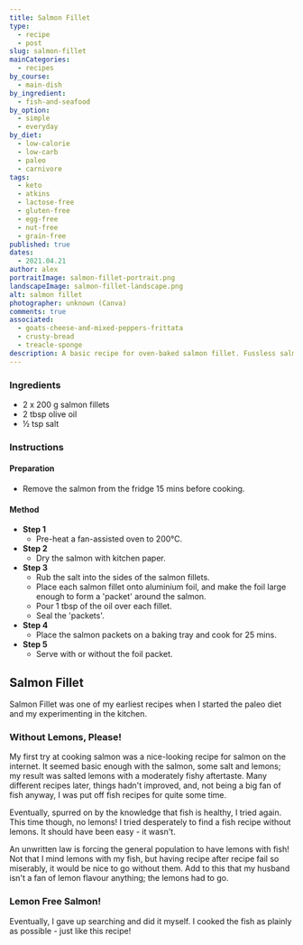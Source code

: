 ```yaml
---
title: Salmon Fillet
type:
  - recipe
  - post
slug: salmon-fillet
mainCategories:
  - recipes
by_course:
  - main-dish
by_ingredient:
  - fish-and-seafood
by_option:
  - simple
  - everyday
by_diet:
  - low-calorie
  - low-carb
  - paleo
  - carnivore
tags:
  - keto
  - atkins
  - lactose-free
  - gluten-free
  - egg-free
  - nut-free
  - grain-free
published: true
dates:
  - 2021.04.21
author: alex
portraitImage: salmon-fillet-portrait.png
landscapeImage: salmon-fillet-landscape.png
alt: salmon fillet
photographer: unknown (Canva)
comments: true
associated:
  - goats-cheese-and-mixed-peppers-frittata
  - crusty-bread
  - treacle-sponge
description: A basic recipe for oven-baked salmon fillet. Fussless salmon.
---
```


<Ingredients>

### Ingredients

- 2 x 200 g salmon fillets
- 2 tbsp olive oil
- ½ tsp salt

</Ingredients>

<Instructions>

### Instructions

#### Preparation

- Remove the salmon from the fridge 15 mins before cooking.

#### Method

- **Step 1**
  - Pre-heat a fan-assisted oven to 200°C.
- **Step 2**
  - Dry the salmon with kitchen paper.
- **Step 3**
  - Rub the salt into the sides of the salmon fillets.
  - Place each salmon fillet onto aluminium foil, and make the foil large enough to form a 'packet' around the salmon.
  - Pour 1 tbsp of the oil over each fillet.
  - Seal the 'packets'.
- **Step 4**
  - Place the salmon packets on a baking tray and cook for 25 mins.
- **Step 5**
  - Serve with or without the foil packet.

</Instructions>

<RecipeContent>

## Salmon Fillet

Salmon Fillet was one of my earliest recipes when I started the paleo diet and my experimenting in the kitchen.

### Without Lemons, Please!

My first try at cooking salmon was a nice-looking recipe for salmon on the internet. It seemed basic enough with the salmon, some salt and lemons; my result was salted lemons with a moderately fishy aftertaste. Many different recipes later, things hadn't improved, and, not being a big fan of fish anyway, I was put off fish recipes for quite some time.

Eventually, spurred on by the knowledge that fish is healthy, I tried again. This time though, no lemons! I tried desperately to find a fish recipe without lemons. It should have been easy - it wasn't.

An unwritten law is forcing the general population to have lemons with fish! Not that I mind lemons with my fish, but having recipe after recipe fail so miserably, it would be nice to go without them. Add to this that my husband isn't a fan of lemon flavour anything; the lemons had to go.

### Lemon Free Salmon!

Eventually, I gave up searching and did it myself. I cooked the fish as plainly as possible - just like this recipe!

</RecipeContent>
